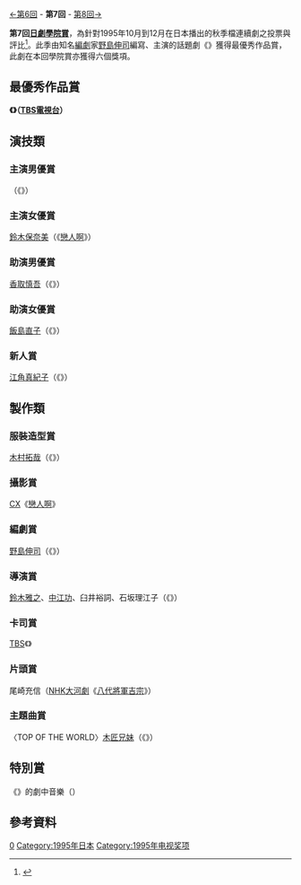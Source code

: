 {{noteTA
|G1=JP Show}}
[[第6回日劇學院賞|←第6回]] - '''第7回''' - [[第8回日劇學院賞|第8回→]]

'''第7回[[日劇學院賞|日劇學院賞]]'''，為針對1995年10月到12月在日本播出的秋季檔連續劇之投票與評比<ref>{{Cite web |url=http://blog.television.co.jp/drama/academy/1995/12/20/ |title=1995年日劇學院賞秋季檔獲獎名單 |accessdate=2014-08-31 |archive-date=2014-08-21 |archive-url=https://web.archive.org/web/20140821130951/http://blog.television.co.jp/drama/academy/1995/12/20/ |dead-url=no }}</ref>。此季由知名[[編劇|編劇]]家[[野島伸司|野島伸司]]編寫、{{link-ja|石田壹成|いしだ壱成}}主演的話題劇《{{link-ja|未成年 (電視劇)|未成年 (テレビドラマ)|未成年}}》獲得最優秀作品賞，此劇在本回學院賞亦獲得六個獎項。

==最優秀作品賞==
'''《{{link-ja|未成年 (電視劇)|未成年 (テレビドラマ)|未成年}}》（[[TBS電視台|TBS電視台]]）'''

== 演技類 ==
===主演男優賞===
{{link-ja|石田壹成|いしだ壱成}}（《{{link-ja|未成年 (電視劇)|未成年 (テレビドラマ)|未成年}}》）

===主演女優賞===
[[鈴木保奈美|鈴木保奈美]]（《[[戀人啊|戀人啊]]》）

===助演男優賞===
[[香取慎吾|香取慎吾]]（《{{link-ja|未成年 (電視劇)|未成年 (テレビドラマ)|未成年}}》）

===助演女優賞===
[[飯島直子|飯島直子]]（《{{link-ja|八郎一馬力爭上游|人生は上々だ}}》）

===新人賞===
[[江角真紀子|江角真紀子]]（《{{link-ja|光輝的鄰太郎|輝け隣太郎}}》）

==製作類==
===服裝造型賞===
[[木村拓哉|木村拓哉]]（《{{link-ja|八郎一馬力爭上游|人生は上々だ}}》）

===攝影賞===
[[富士電視台|CX]]《[[戀人啊|戀人啊]]》

===編劇賞===
[[野島伸司|野島伸司]]（《{{link-ja|未成年 (電視劇)|未成年 (テレビドラマ)|未成年}}》）

===導演賞===
[[鈴木雅之|鈴木雅之]]、[[中江功|中江功]]、臼井裕詞、石坂理江子（《{{link-ja|戀愛夢想家|まだ恋は始まらない}}》）

===卡司賞===
[[TBS電視台|TBS]]《{{link-ja|未成年 (電視劇)|未成年 (テレビドラマ)|未成年}}》

===片頭賞===
尾崎充信（[[NHK|NHK]][[大河劇|大河劇]]《[[八代將軍吉宗|八代將軍吉宗]]》）

===主題曲賞===
〈TOP OF THE WORLD〉[[木匠兄妹|木匠兄妹]]（《{{link-ja|未成年 (電視劇)|未成年 (テレビドラマ)|未成年}}》）

==特別賞==
《{{link-ja|戀愛夢想家|まだ恋は始まらない}}》的劇中音樂（{{link-ja|本間勇輔|本間勇輔}}）

== 參考資料 ==
{{reflist}}

{{日劇學院賞名單}}
[[Category:日劇學院賞|0]]
[[Category:1995年日本|Category:1995年日本]]
[[Category:1995年电视奖项|Category:1995年电视奖项]]